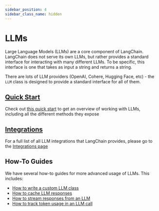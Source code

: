 ```yaml
---
sidebar_position: 4
sidebar_class_name: hidden
---
```


# LLMs

<head>
  <link rel="canonical" href="https://python.langchain.com/v0.2/docs/concepts/" />
</head>

Large Language Models (LLMs) are a core component of LangChain.
LangChain does not serve its own LLMs, but rather provides a standard interface for interacting with many different LLMs. To be specific, this interface is one that takes as input a string and returns a string.


There are lots of LLM providers (OpenAI, Cohere, Hugging Face, etc) - the `LLM` class is designed to provide a standard interface for all of them.

## [Quick Start](./quick_start)

Check out [this quick start](./quick_start) to get an overview of working with LLMs, including all the different methods they expose

## [Integrations](/docs/integrations/llms/)

For a full list of all LLM integrations that LangChain provides, please go to the [Integrations page](/docs/integrations/llms/)

## How-To Guides

We have several how-to guides for more advanced usage of LLMs.
This includes:

- [How to write a custom LLM class](./custom_llm)
- [How to cache LLM responses](./llm_caching)
- [How to stream responses from an LLM](./streaming_llm)
- [How to track token usage in an LLM call](./token_usage_tracking)
